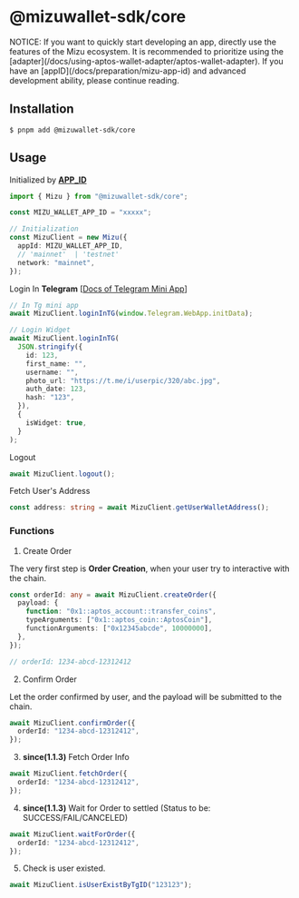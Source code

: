 
# @mizuwallet-sdk/core

<Callout>
  NOTICE: If you want to quickly start developing an app, directly use the
  features of the Mizu ecosystem. It is recommended to prioritize using the
  [adapter](/docs/using-aptos-wallet-adapter/aptos-wallet-adapter). If you have
  an [appID](/docs/preparation/mizu-app-id) and advanced development ability,
  please continue reading.
</Callout>

## Installation

```base
$ pnpm add @mizuwallet-sdk/core
```

## Usage

Initialized by [**APP_ID**](/docs/preparation/mizu-app-id)

```ts
import { Mizu } from "@mizuwallet-sdk/core";

const MIZU_WALLET_APP_ID = "xxxxx";

// Initialization
const MizuClient = new Mizu({
  appId: MIZU_WALLET_APP_ID,
  // 'mainnet'  | 'testnet'
  network: "mainnet",
});
```

Login In **Telegram** [[Docs of Telegram Mini App](https://core.telegram.org/bots/webapps#designing-mini-apps)]

```ts
// In Tg mini app
await MizuClient.loginInTG(window.Telegram.WebApp.initData);

// Login Widget
await MizuClient.loginInTG(
  JSON.stringify({
    id: 123,
    first_name: "",
    username: "",
    photo_url: "https://t.me/i/userpic/320/abc.jpg",
    auth_date: 123,
    hash: "123",
  }),
  {
    isWidget: true,
  }
);
```

Logout

```ts
await MizuClient.logout();
```

Fetch User's Address

```ts
const address: string = await MizuClient.getUserWalletAddress();
```

### Functions

1. Create Order

The very first step is **Order Creation**, when your user try to interactive with the chain.

```ts
const orderId: any = await MizuClient.createOrder({
  payload: {
    function: "0x1::aptos_account::transfer_coins",
    typeArguments: ["0x1::aptos_coin::AptosCoin"],
    functionArguments: ["0x12345abcde", 10000000],
  },
});

// orderId: 1234-abcd-12312412
```

2. Confirm Order

Let the order confirmed by user, and the payload will be submitted to the chain.

```ts
await MizuClient.confirmOrder({
  orderId: "1234-abcd-12312412",
});
```

3. **since(1.1.3)** Fetch Order Info

```ts
await MizuClient.fetchOrder({
  orderId: "1234-abcd-12312412",
});
```

4. **since(1.1.3)** Wait for Order to settled (Status to be: SUCCESS/FAIL/CANCELED)

```ts
await MizuClient.waitForOrder({
  orderId: "1234-abcd-12312412",
});
```

5. Check is user existed.

```ts
await MizuClient.isUserExistByTgID("123123");
```
